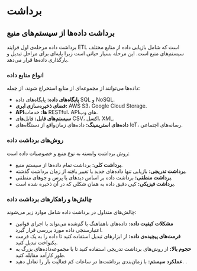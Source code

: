 # برداشت

## برداشت داده‌ها از سیستم‌های منبع

برداشت داده مرحله‌ی اول فرایند ETL است که شامل بازیابی داده از منابع مختلف سیستم‌های منبع است. این مرحله بسیار حیاتی است زیرا پایه‌ای برای مراحل تبدیل و بارگذاری داده‌ها قرار می‌دهد.

### انواع منابع داده‌

داده‌ها می‌توانند از مجموعه‌ای از منابع استخراج شوند، از جمله:

- **پایگاه‌های داده:** پایگاه‌های داده SQL و NoSQL.
- **فضای ذخیره‌سازی ابری:** AWS S3، Google Cloud Storage.
- **APIها:** خدمات RESTful، APIهای وب.
- **سیستم‌های فایل:** فایل‌های CSV، اکسل، XML.
- **داده‌های استریمینگ:** داده‌های زمان‌واقع از دستگاه‌های IoT، رسانه‌های اجتماعی.

### روش‌های برداشت داده

روش برداشت وابسته به نوع منبع و خصوصیات داده است:

- **برداشت کلی:** برداشت تمام داده‌ها از سیستم منبع.
- **برداشت تدریجی:** بازیابی تنها داده‌های جدید یا تغییر یافته از زمان برداشت گذشته.
- **برداشت منطقی:** برداشت داده بر اساس دیدهای یا پرس و جوهای منطقی.
- **برداشت فیزیکی:** کپی دقیق داده به همان شکلی که در آن ذخیره شده است.

### چالش‌ها و راهکارهای برداشت داده

چالش‌های متداول در برداشت داده شامل موارد زیر می‌شوند:

- **مشکلات کیفیت داده:** داده‌های ناهماهنگ یا گم‌شده می‌تواند با اجرای قوانین اعتبارسنجی داده مورد بررسی قرار گیرد.
- **فرمت‌های پیچیده‌ی داده:** از ابزارهای تبدیل استفاده کنید تا داده را به یک فرمت یکنواخت تبدیل کنید.
- **حجوم بالا:** از روش‌های برداشت تدریجی استفاده کنید تا با مجموعه‌داده‌های بزرگ به طور کارآمد مقابله کنید.
- **عملکرد سیستم:** با زمان‌بندی برداشت‌ها در ساعات کم فعالیت بار را تعادل دهید.
.